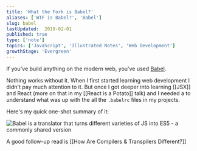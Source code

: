 ```yaml
---
title: 'What the Fork is Babel?'
aliases: ['WTF is Babel?', 'Babel']
slug: babel
lastUpdated:  2019-02-01
published: true
type: ['note']
topics: ['JavaScript', 'Illustrated Notes', 'Web Development']
growthStage: 'Evergreen'
---
```


<IntroParagraph>

If you've build anything on the modern web, you've used [Babel](https://babeljs.io/).  

</IntroParagraph>

Nothing works without it. When I first started learning web development I didn't pay much attention to it. But once I got deeper into learning [[JSX]] and React (more on that in my [[React is a Potato]] talk) and  I needed a to understand what was up with the all the `.babelrc` files in my projects.

Here's my quick one-shot summary of it:

<Image alt="Babel is a translator that turns different varieties of JS into ES5 - a commonly shared version" src="https://res.cloudinary.com/dg3gyk0gu/image/upload/c_scale,w_900/v1592262873/maggieappleton.com/egghead-course-notes/Babel_Final_Sm_2x.png" />

A good follow-up read is [[How Are Compilers & Transpilers Different?]]